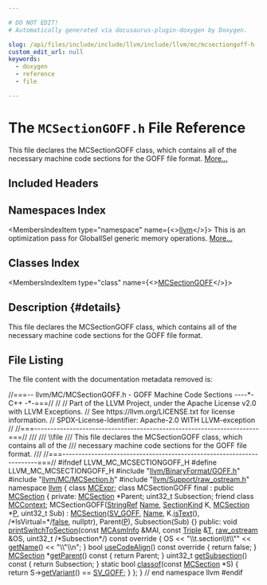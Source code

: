 ```yaml
---

# DO NOT EDIT!
# Automatically generated via docusaurus-plugin-doxygen by Doxygen.

slug: /api/files/include/include/llvm/include/llvm/mc/mcsectiongoff-h
custom_edit_url: null
keywords:
  - doxygen
  - reference
  - file

---
```





# The `MCSectionGOFF.h` File Reference

<DoxygenPage pluginConfig={pluginConfig}>

This file declares the MCSectionGOFF class, which contains all of the necessary machine code sections for the GOFF file format. <a href="#details">More...</a>

## Included Headers

<IncludesList>
<IncludesListItem
  filePath="llvm/BinaryFormat/GOFF.h"
  permalink="/docs/api/files/include/include/llvm/include/llvm/binaryformat/goff-h"
  isLocal="true" />
<IncludesListItem
  filePath="llvm/MC/MCSection.h"
  permalink="/docs/api/files/include/include/llvm/include/llvm/mc/mcsection-h"
  isLocal="true" />
<IncludesListItem
  filePath="llvm/Support/raw_ostream.h"
  permalink="/docs/api/files/include/include/llvm/include/llvm/support/raw-ostream-h"
  isLocal="true" />
</IncludesList>

## Namespaces Index

<MembersIndex>

<MembersIndexItem
  type="namespace"
  name={<><a href="/docs/api/namespaces/llvm">llvm</a></>}>
This is an optimization pass for GlobalISel generic memory operations. <a href="/docs/api/namespaces/llvm/#details">More...</a>
</MembersIndexItem>

</MembersIndex>

## Classes Index

<MembersIndex>

<MembersIndexItem
  type="class"
  name={<><a href="/docs/api/classes/llvm/mcsectiongoff">MCSectionGOFF</a></>}>
</MembersIndexItem>

</MembersIndex>

## Description {#details}

This file declares the MCSectionGOFF class, which contains all of the necessary machine code sections for the GOFF file format.

## File Listing

The file content with the documentation metadata removed is:

<ProgramListing>

<Link id="l00001" /><CodeLine lineNumber="1"><span class="doxyHighlightComment">//===-- llvm/MC/MCSectionGOFF.h - GOFF Machine Code Sections ----&#42;- C++ -&#42;-===//</span></CodeLine>
<Link id="l00002" /><CodeLine lineNumber="2"><span class="doxyHighlightComment">//</span></CodeLine>
<Link id="l00003" /><CodeLine lineNumber="3"><span class="doxyHighlightComment">// Part of the LLVM Project, under the Apache License v2.0 with LLVM Exceptions.</span></CodeLine>
<Link id="l00004" /><CodeLine lineNumber="4"><span class="doxyHighlightComment">// See https://llvm.org/LICENSE.txt for license information.</span></CodeLine>
<Link id="l00005" /><CodeLine lineNumber="5"><span class="doxyHighlightComment">// SPDX-License-Identifier: Apache-2.0 WITH LLVM-exception</span></CodeLine>
<Link id="l00006" /><CodeLine lineNumber="6"><span class="doxyHighlightComment">//</span></CodeLine>
<Link id="l00007" /><CodeLine lineNumber="7"><span class="doxyHighlightComment">//===----------------------------------------------------------------------===//</span></CodeLine>
<Link id="l00008" /><CodeLine lineNumber="8"><span class="doxyHighlightComment">///</span></CodeLine>
<Link id="l00009" /><CodeLine lineNumber="9"><span class="doxyHighlightComment">/// \\file</span></CodeLine>
<Link id="l00010" /><CodeLine lineNumber="10"><span class="doxyHighlightComment">/// This file declares the MCSectionGOFF class, which contains all of the</span></CodeLine>
<Link id="l00011" /><CodeLine lineNumber="11"><span class="doxyHighlightComment">/// necessary machine code sections for the GOFF file format.</span></CodeLine>
<Link id="l00012" /><CodeLine lineNumber="12"><span class="doxyHighlightComment">///</span></CodeLine>
<Link id="l00013" /><CodeLine lineNumber="13"><span class="doxyHighlightComment">//===----------------------------------------------------------------------===//</span></CodeLine>
<Link id="l00014" /><CodeLine lineNumber="14"></CodeLine>
<Link id="l00015" /><CodeLine lineNumber="15"><span class="doxyHighlightPreprocessor">#ifndef LLVM&#95;MC&#95;MCSECTIONGOFF&#95;H</span></CodeLine>
<Link id="l00016" /><CodeLine lineNumber="16"><span class="doxyHighlightPreprocessor">#define LLVM&#95;MC&#95;MCSECTIONGOFF&#95;H</span></CodeLine>
<Link id="l00017" /><CodeLine lineNumber="17"></CodeLine>
<Link id="l00018" /><CodeLine lineNumber="18"><span class="doxyHighlightPreprocessor">#include &quot;<a href="/docs/api/files/include/include/llvm/include/llvm/binaryformat/goff-h">llvm/BinaryFormat/GOFF.h</a>&quot;</span></CodeLine>
<Link id="l00019" /><CodeLine lineNumber="19"><span class="doxyHighlightPreprocessor">#include &quot;<a href="/docs/api/files/include/include/llvm/include/llvm/mc/mcsection-h">llvm/MC/MCSection.h</a>&quot;</span></CodeLine>
<Link id="l00020" /><CodeLine lineNumber="20"><span class="doxyHighlightPreprocessor">#include &quot;<a href="/docs/api/files/include/include/llvm/include/llvm/support/raw-ostream-h">llvm/Support/raw&#95;ostream.h</a>&quot;</span></CodeLine>
<Link id="l00021" /><CodeLine lineNumber="21"></CodeLine>
<Link id="l00022" /><CodeLine lineNumber="22"><span class="doxyHighlightKeyword">namespace </span><span class="doxyHighlight"><a href="/docs/api/namespaces/llvm">llvm</a> &#123;</span></CodeLine>
<Link id="l00023" /><CodeLine lineNumber="23"></CodeLine>
<Link id="l00024" /><CodeLine lineNumber="24"><span class="doxyHighlightKeyword">class </span><span class="doxyHighlight"><a href="/docs/api/classes/llvm/mcexpr">MCExpr</a>;</span></CodeLine>
<Link id="l00025" /><CodeLine lineNumber="25"></CodeLine>
<Link id="l00026" /><CodeLine lineNumber="26" lineLink="/docs/api/classes/llvm/mcsectiongoff"><span class="doxyHighlightKeyword">class </span><span class="doxyHighlight">MCSectionGOFF final : </span><span class="doxyHighlightKeyword">public</span><span class="doxyHighlight"> <a href="/docs/api/classes/llvm/mcsection/#ad2c130ecb0e15e740bfad7eb61eb061e">MCSection</a> &#123;</span></CodeLine>
<Link id="l00027" /><CodeLine lineNumber="27"><span class="doxyHighlightKeyword">private</span><span class="doxyHighlight">:</span></CodeLine>
<Link id="l00028" /><CodeLine lineNumber="28"><span class="doxyHighlight">  <a href="/docs/api/classes/llvm/mcsection/#ad2c130ecb0e15e740bfad7eb61eb061e">MCSection</a> &#42;Parent;</span></CodeLine>
<Link id="l00029" /><CodeLine lineNumber="29"><span class="doxyHighlight">  uint32&#95;t Subsection;</span></CodeLine>
<Link id="l00030" /><CodeLine lineNumber="30"></CodeLine>
<Link id="l00031" /><CodeLine lineNumber="31" lineLink="/docs/api/classes/llvm/mcsectiongoff/#a7862d2f746209c16291d7139dab55e00"><span class="doxyHighlight">  </span><span class="doxyHighlightKeyword">friend</span><span class="doxyHighlight"> </span><span class="doxyHighlightKeyword">class </span><span class="doxyHighlight"><a href="/docs/api/classes/llvm/mcsectiongoff/#a7862d2f746209c16291d7139dab55e00">MCContext</a>;</span></CodeLine>
<Link id="l00032" /><CodeLine lineNumber="32"><span class="doxyHighlight">  MCSectionGOFF(<a href="/docs/api/classes/llvm/stringref">StringRef</a> <a href="/docs/api/classes/llvm/mcsection/#a93cf15fffef6e58ff9e85810de335dfe">Name</a>, <a href="/docs/api/classes/llvm/sectionkind">SectionKind</a> K, <a href="/docs/api/classes/llvm/mcsection/#ad2c130ecb0e15e740bfad7eb61eb061e">MCSection</a> &#42;<a href="/docs/api/files/lib/lib/option/option-cpp/#a04665169063c8ca1f2ea96c27fc7c2b2">P</a>, uint32&#95;t Sub)</span></CodeLine>
<Link id="l00033" /><CodeLine lineNumber="33"><span class="doxyHighlight">      : <a href="/docs/api/classes/llvm/mcsection/#ad2c130ecb0e15e740bfad7eb61eb061e">MCSection</a>(<a href="/docs/api/classes/llvm/mcsection/#afecf7c84b079ea5c169f71b6c06ece98a3a20c1edca8a41204a274bddc080b1f8">SV&#95;GOFF</a>, <a href="/docs/api/classes/llvm/mcsection/#a93cf15fffef6e58ff9e85810de335dfe">Name</a>, K.<a href="/docs/api/classes/llvm/mcsection/#a90366eeb65f96f6d6d6b721551c260df">isText</a>(), </span><span class="doxyHighlightComment">/&#42;IsVirtual=&#42;/</span><span class="doxyHighlight"><a href="/docs/api/namespaces/false">false</a>, nullptr),</span></CodeLine>
<Link id="l00034" /><CodeLine lineNumber="34"><span class="doxyHighlight">        Parent(<a href="/docs/api/files/lib/lib/option/option-cpp/#a04665169063c8ca1f2ea96c27fc7c2b2">P</a>), Subsection(Sub) &#123;&#125;</span></CodeLine>
<Link id="l00035" /><CodeLine lineNumber="35"></CodeLine>
<Link id="l00036" /><CodeLine lineNumber="36"><span class="doxyHighlightKeyword">public</span><span class="doxyHighlight">:</span></CodeLine>
<Link id="l00037" /><CodeLine lineNumber="37" lineLink="/docs/api/classes/llvm/mcsectiongoff/#a43e43dde02f5fd562a4a33fb1fb3ec7f"><span class="doxyHighlight">  </span><span class="doxyHighlightKeywordType">void</span><span class="doxyHighlight"> <a href="/docs/api/classes/llvm/mcsectiongoff/#a43e43dde02f5fd562a4a33fb1fb3ec7f">printSwitchToSection</a>(</span><span class="doxyHighlightKeyword">const</span><span class="doxyHighlight"> <a href="/docs/api/classes/llvm/mcasminfo">MCAsmInfo</a> &amp;MAI, </span><span class="doxyHighlightKeyword">const</span><span class="doxyHighlight"> <a href="/docs/api/classes/llvm/triple">Triple</a> &amp;<a href="/docs/api/files/lib/lib/target/lib/target/mips/mips16isellowering-cpp/#a0acb682b8260ab1c60b918599864e2e5">T</a>,</span></CodeLine>
<Link id="l00038" /><CodeLine lineNumber="38"><span class="doxyHighlight">                            <a href="/docs/api/classes/llvm/raw-ostream">raw&#95;ostream</a> &amp;OS,</span></CodeLine>
<Link id="l00039" /><CodeLine lineNumber="39"><span class="doxyHighlight">                            uint32&#95;t </span><span class="doxyHighlightComment">/&#42;Subsection&#42;/</span><span class="doxyHighlight">)</span><span class="doxyHighlightKeyword"> const override </span><span class="doxyHighlight">&#123;</span></CodeLine>
<Link id="l00040" /><CodeLine lineNumber="40"><span class="doxyHighlight">    OS &lt;&lt; </span><span class="doxyHighlightStringLiteral">&quot;\\t.section\\t\\&quot;&quot;</span><span class="doxyHighlight"> &lt;&lt; <a href="/docs/api/classes/llvm/mcsection/#aac4366cca0c8d3cd472a02a71f4aa34c">getName</a>() &lt;&lt; </span><span class="doxyHighlightStringLiteral">&quot;\\&quot;\\n&quot;</span><span class="doxyHighlight">;</span></CodeLine>
<Link id="l00041" /><CodeLine lineNumber="41"><span class="doxyHighlight">  &#125;</span></CodeLine>
<Link id="l00042" /><CodeLine lineNumber="42"></CodeLine>
<Link id="l00043" /><CodeLine lineNumber="43" lineLink="/docs/api/classes/llvm/mcsectiongoff/#ab6e6c3fbbc142b4f416f259d5fb9c11a"><span class="doxyHighlight">  </span><span class="doxyHighlightKeywordType">bool</span><span class="doxyHighlight"> <a href="/docs/api/classes/llvm/mcsectiongoff/#ab6e6c3fbbc142b4f416f259d5fb9c11a">useCodeAlign</a>()</span><span class="doxyHighlightKeyword"> const override </span><span class="doxyHighlight">&#123; </span><span class="doxyHighlightKeywordFlow">return</span><span class="doxyHighlight"> </span><span class="doxyHighlightKeyword">false</span><span class="doxyHighlight">; &#125;</span></CodeLine>
<Link id="l00044" /><CodeLine lineNumber="44"></CodeLine>
<Link id="l00045" /><CodeLine lineNumber="45" lineLink="/docs/api/classes/llvm/mcsectiongoff/#a0a46562ec719b367ad08c227ce95b3cd"><span class="doxyHighlight">  <a href="/docs/api/classes/llvm/mcsection/#ad2c130ecb0e15e740bfad7eb61eb061e">MCSection</a> &#42;<a href="/docs/api/classes/llvm/mcsectiongoff/#a0a46562ec719b367ad08c227ce95b3cd">getParent</a>()</span><span class="doxyHighlightKeyword"> const </span><span class="doxyHighlight">&#123; </span><span class="doxyHighlightKeywordFlow">return</span><span class="doxyHighlight"> Parent; &#125;</span></CodeLine>
<Link id="l00046" /><CodeLine lineNumber="46" lineLink="/docs/api/classes/llvm/mcsectiongoff/#aaa061cf57bc52f78ea435eee370a2dc0"><span class="doxyHighlight">  uint32&#95;t <a href="/docs/api/classes/llvm/mcsectiongoff/#aaa061cf57bc52f78ea435eee370a2dc0">getSubsection</a>()</span><span class="doxyHighlightKeyword"> const </span><span class="doxyHighlight">&#123; </span><span class="doxyHighlightKeywordFlow">return</span><span class="doxyHighlight"> Subsection; &#125;</span></CodeLine>
<Link id="l00047" /><CodeLine lineNumber="47"></CodeLine>
<Link id="l00048" /><CodeLine lineNumber="48" lineLink="/docs/api/classes/llvm/mcsectiongoff/#acf24ff295508c60e81ac7a09c6039211"><span class="doxyHighlight">  </span><span class="doxyHighlightKeyword">static</span><span class="doxyHighlight"> </span><span class="doxyHighlightKeywordType">bool</span><span class="doxyHighlight"> <a href="/docs/api/classes/llvm/mcsectiongoff/#acf24ff295508c60e81ac7a09c6039211">classof</a>(</span><span class="doxyHighlightKeyword">const</span><span class="doxyHighlight"> <a href="/docs/api/classes/llvm/mcsection/#ad2c130ecb0e15e740bfad7eb61eb061e">MCSection</a> &#42;S) &#123; </span><span class="doxyHighlightKeywordFlow">return</span><span class="doxyHighlight"> S-&gt;<a href="/docs/api/classes/llvm/mcsection/#a2337a53a051cfed7b9fc29a4eb1e5f1c">getVariant</a>() == <a href="/docs/api/classes/llvm/mcsection/#afecf7c84b079ea5c169f71b6c06ece98a3a20c1edca8a41204a274bddc080b1f8">SV&#95;GOFF</a>; &#125;</span></CodeLine>
<Link id="l00049" /><CodeLine lineNumber="49"><span class="doxyHighlight">&#125;;</span></CodeLine>
<Link id="l00050" /><CodeLine lineNumber="50"><span class="doxyHighlight">&#125; </span><span class="doxyHighlightComment">// end namespace llvm</span></CodeLine>
<Link id="l00051" /><CodeLine lineNumber="51"></CodeLine>
<Link id="l00052" /><CodeLine lineNumber="52"><span class="doxyHighlightPreprocessor">#endif</span></CodeLine>

</ProgramListing>


</DoxygenPage>
